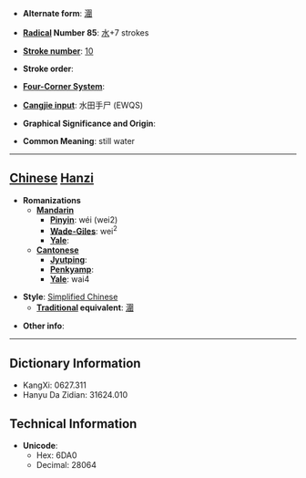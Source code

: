 * '''Alternate form''': [[潿]]

* '''[[Wiktionary:Chinese radical index| Radical]] Number 85''': [[Wiktionary:Chinese radical index 水|水]]+7 strokes

* '''[[Wiktionary:Chinese total strokes index|Stroke number]]''': [[Wiktionary:Chinese total strokes index 10|10]]

* '''Stroke order''': 

* '''[[Wiktionary:Chinese four corner index|Four-Corner System]]''': 

* '''[[Wiktionary:Chinese Cangjie index|Cangjie input]]''': 水田手尸 (EWQS)

* '''Graphical Significance and Origin''': 

* '''Common Meaning''': still water

----

== [[Chinese]] [[Hanzi]] ==

* '''Romanizations'''
** '''[[Mandarin]]'''
*** '''[[Pinyin]]''': wéi (wei2)
*** '''[[Wade-Giles]]''': wei<sup>2</sup>
*** '''[[Yale]]''': 
** '''[[Cantonese]]'''
*** '''[[Jyutping]]''':
*** '''[[Penkyamp]]''': 
*** '''[[Yale]]''': wai4

* '''Style''': [[Simplified Chinese]] 
** '''[[Traditional Chinese|Traditional]] equivalent''': [[潿]]

* '''Other info''': 

----

== Dictionary Information ==

* KangXi: 0627.311
* Hanyu Da Zidian: 31624.010

== Technical Information ==

* '''Unicode''':
** Hex: 6DA0
** Decimal: 28064